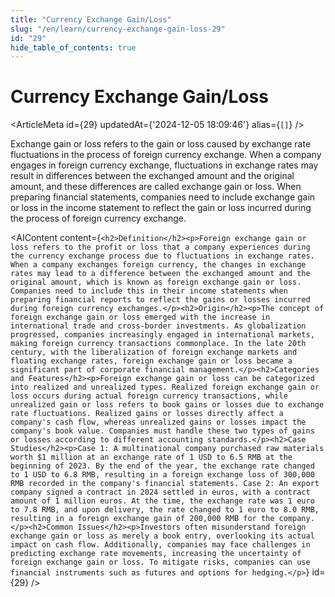 ```yaml
---
title: "Currency Exchange Gain/Loss"
slug: "/en/learn/currency-exchange-gain-loss-29"
id: "29"
hide_table_of_contents: true
---
```



# Currency Exchange Gain/Loss

<ArticleMeta id={29} updatedAt={'2024-12-05 18:09:46'} alias={`[]`} />
<div className='border-solid border-b border-t-0 my-4 border-[var(--ifm-color-gray-300)]' />

Exchange gain or loss refers to the gain or loss caused by exchange rate fluctuations in the process of foreign currency exchange. When a company engages in foreign currency exchange, fluctuations in exchange rates may result in differences between the exchanged amount and the original amount, and these differences are called exchange gain or loss. When preparing financial statements, companies need to include exchange gain or loss in the income statement to reflect the gain or loss incurred during the process of foreign currency exchange.

<AIContent content={`<h2>Definition</h2><p>Foreign exchange gain or loss refers to the profit or loss that a company experiences during the currency exchange process due to fluctuations in exchange rates. When a company exchanges foreign currency, the changes in exchange rates may lead to a difference between the exchanged amount and the original amount, which is known as foreign exchange gain or loss. Companies need to include this in their income statements when preparing financial reports to reflect the gains or losses incurred during foreign currency exchanges.</p><h2>Origin</h2><p>The concept of foreign exchange gain or loss emerged with the increase in international trade and cross-border investments. As globalization progressed, companies increasingly engaged in international markets, making foreign currency transactions commonplace. In the late 20th century, with the liberalization of foreign exchange markets and floating exchange rates, foreign exchange gain or loss became a significant part of corporate financial management.</p><h2>Categories and Features</h2><p>Foreign exchange gain or loss can be categorized into realized and unrealized types. Realized foreign exchange gain or loss occurs during actual foreign currency transactions, while unrealized gain or loss refers to book gains or losses due to exchange rate fluctuations. Realized gains or losses directly affect a company's cash flow, whereas unrealized gains or losses impact the company's book value. Companies must handle these two types of gains or losses according to different accounting standards.</p><h2>Case Studies</h2><p>Case 1: A multinational company purchased raw materials worth $1 million at an exchange rate of 1 USD to 6.5 RMB at the beginning of 2023. By the end of the year, the exchange rate changed to 1 USD to 6.8 RMB, resulting in a foreign exchange loss of 300,000 RMB recorded in the company's financial statements. Case 2: An export company signed a contract in 2024 settled in euros, with a contract amount of 1 million euros. At the time, the exchange rate was 1 euro to 7.8 RMB, and upon delivery, the rate changed to 1 euro to 8.0 RMB, resulting in a foreign exchange gain of 200,000 RMB for the company.</p><h2>Common Issues</h2><p>Investors often misunderstand foreign exchange gain or loss as merely a book entry, overlooking its actual impact on cash flow. Additionally, companies may face challenges in predicting exchange rate movements, increasing the uncertainty of foreign exchange gain or loss. To mitigate risks, companies can use financial instruments such as futures and options for hedging.</p>`} id={29} />
